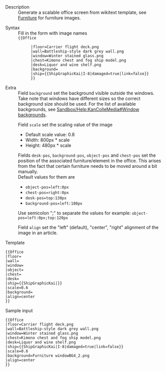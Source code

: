 ;Description
:Generate a scalable office screen from wikitext template, see [[Furniture]] for furniture images.

;Syntax
:Fill in the form with image names
:<code><nowiki>{{Office</nowiki></code>
:<code><nowiki>|floor=Carrier flight deck.png</nowiki></code>
:<code><nowiki>|wall=Battleship-style dark grey wall.png</nowiki></code>
:<code><nowiki>|window=Winter stained glass.png</nowiki></code>
:<code><nowiki>|chest=Kimono chest and fog ship model.png </nowiki></code>
:<code><nowiki>|desk=Liquor and wine shelf.png</nowiki></code>
:<code><nowiki>|background=</nowiki></code>
:<code><nowiki>|ship={{ShipGraphicKai|I-8|damaged=true|link=false}}</nowiki></code>
:<code><nowiki>}}</nowiki></code>

;Extra
:Field <code><nowiki>background</nowiki></code> set the background visible outside the windows. Take note that windows have different sizes so the correct background size should be used. For the list of available backgrounds, see [[Sandbox/Help:KanColleMedia#Window backgrounds]].

:Field <code><nowiki>scale</nowiki></code> set the scaling value of the image
:*Default scale value: 0.8
:*Width: 800px * scale
:*Height: 480px * scale

:Fields <code><nowiki>desk-pos</nowiki></code>, <code><nowiki>background-pos</nowiki></code>, <code><nowiki>object-pos</nowiki></code> and <code><nowiki>chest-pos</nowiki></code> set the position of the associated furniture/element in the office. This arises from the fact that certain furniture needs to be moved around a bit manually.
:Default values for them are
:*<code><nowiki>object-pos=left:0px</nowiki></code>
:*<code><nowiki>chest-pos=right:0px</nowiki></code>
:*<code><nowiki>desk-pos=top:130px</nowiki></code>
:*<code><nowiki>background-pos=left:180px</nowiki></code>
:Use semicolon ";" to separate the values for example: <code><nowiki>object-pos=left:0px;top:120px</nowiki></code>

:Field <code><nowiki>align</nowiki></code> set the "left" (default), "center", "right" alignment of the image in an article.

;Template
<pre>{{Office
|floor=
|wall=
|window=
|object=
|chest=
|desk=
|ship={{ShipGraphicKai|}}
|scale=0.6
|background=
|align=center
}}</pre>

;Sample input
<pre>{{Office
|floor=Carrier flight deck.png
|wall=Battleship-style dark grey wall.png
|window=Winter stained glass.png
|chest=Kimono chest and fog ship model.png
|desk=Liquor and wine shelf.png
|ship={{ShipGraphicKai|I-8|damaged=true|link=false}}
|scale=0.6
|background=Furniture windowBG4_2.png
|align=center
}}</pre>

{{Office
|floor=Carrier flight deck.png
|wall=Battleship-style dark grey wall.png
|window=Winter stained glass.png
|chest=Kimono chest and fog ship model.png
|desk=Liquor and wine shelf.png
|ship={{ShipGraphicKai|I-8|damaged=true|link=false}}
|scale=0.6
|background=Furniture windowBG4_2.png
|align=center
}}